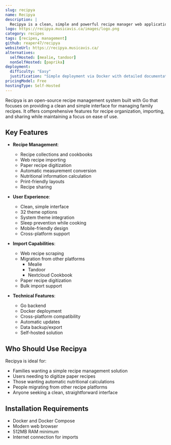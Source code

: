 ```yaml
---
slug: recipya
name: Recipya
description: |
  Recipya is a clean, simple and powerful recipe manager web application built with Go, focusing on family recipe management with features like recipe importing, digitization of paper recipes, and automatic nutritional calculations.
logo: https://recipya.musicavis.ca/images/logo.png
category: recipes
tags: [recipes, management]
github: reaper47/recipya
websiteUrl: https://recipya.musicavis.ca/
alternatives:
  selfHosted: [mealie, tandoor]
  nonSelfHosted: [paprika]
deployment:
  difficulty: "Easy"
  justification: "Simple deployment via Docker with detailed documentation."
pricingModel: Free
hostingType: Self-Hosted
---
```


Recipya is an open-source recipe management system built with Go that focuses on providing a clean and simple interface for managing family recipes. It offers comprehensive features for recipe organization, importing, and sharing while maintaining a focus on ease of use.

## Key Features

- **Recipe Management**:

  - Recipe collections and cookbooks
  - Web recipe importing
  - Paper recipe digitization
  - Automatic measurement conversion
  - Nutritional information calculation
  - Print-friendly layouts
  - Recipe sharing

- **User Experience**:

  - Clean, simple interface
  - 32 theme options
  - System theme integration
  - Sleep prevention while cooking
  - Mobile-friendly design
  - Cross-platform support

- **Import Capabilities**:

  - Web recipe scraping
  - Migration from other platforms
    - Mealie
    - Tandoor
    - Nextcloud Cookbook
  - Paper recipe digitization
  - Bulk import support

- **Technical Features**:
  - Go backend
  - Docker deployment
  - Cross-platform compatibility
  - Automatic updates
  - Data backup/export
  - Self-hosted solution

## Who Should Use Recipya

Recipya is ideal for:

- Families wanting a simple recipe management solution
- Users needing to digitize paper recipes
- Those wanting automatic nutritional calculations
- People migrating from other recipe platforms
- Anyone seeking a clean, straightforward interface

## Installation Requirements

- Docker and Docker Compose
- Modern web browser
- 512MB RAM minimum
- Internet connection for imports
